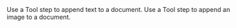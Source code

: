 <Columns cols={2}>
    <Card href="/tool/tool-steps/google-docs/append-text" title="Append Text">
        Use a Tool step to append text to a document.
    </Card>
    <Card href="/tool/tool-steps/google-docs/append-image-to-document" title="Append Image to Document">
        Use a Tool step to append an image to a document.
    </Card>
</Columns>
